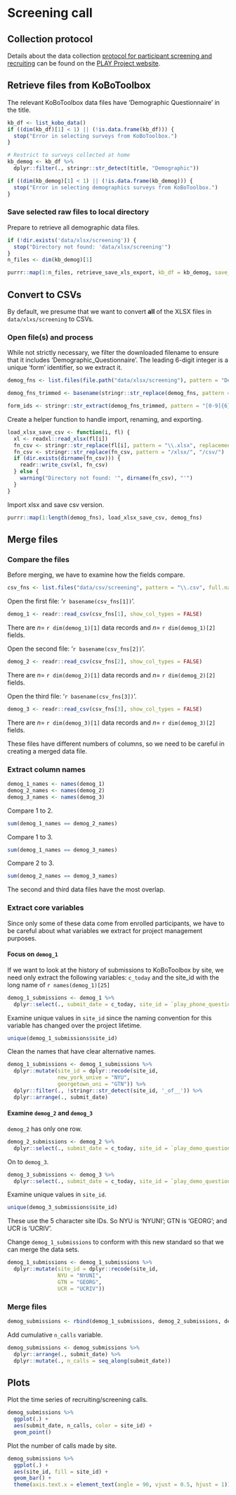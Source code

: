 # Screening call {-}

## Collection protocol {-}

Details about the data collection [protocol for participant screening and recruiting](https://www.play-project.org/collection.html#Participant_Recruitment) can be found on the [PLAY Project website](https://play-project.org).

## Retrieve files from KoBoToolbox {-}

The relevant KoBoToolbox data files have 'Demographic Questionnaire' in the title.

```r
kb_df <- list_kobo_data()
if ((dim(kb_df)[1] < 1) || (!is.data.frame(kb_df))) {
  stop("Error in selecting surveys from KoBoToolbox.")
}

# Restrict to surveys collected at home
kb_demog <- kb_df %>%
  dplyr::filter(., stringr::str_detect(title, "Demographic"))

if ((dim(kb_demog)[1] < 1) || (!is.data.frame(kb_demog))) {
  stop("Error in selecting demographics surveys from KoBoToolbox.")
}
```

### Save selected raw files to local directory {-}

Prepare to retrieve all demographic data files.

```r
if (!dir.exists('data/xlsx/screening')) {
  stop("Directory not found: 'data/xlsx/screening'")
}
n_files <- dim(kb_demog)[1]
```

```r
purrr::map(1:n_files, retrieve_save_xls_export, kb_df = kb_demog, save_dir = "data/xlsx/screening")
```

## Convert to CSVs {-}

By default, we presume that we want to convert **all** of the XLSX files in `data/xlxs/screening` to CSVs.

### Open file(s) and process {-}

While not strictly necessary, we filter the downloaded filename to ensure that it includes 'Demographic_Questionnaire'.
The leading 6-digit integer is a unique 'form' identifier, so we extract it.

```r
demog_fns <- list.files(file.path("data/xlsx/screening"), pattern = "Demographic_Questionnaire", full.names = TRUE)

demog_fns_trimmed <- basename(stringr::str_replace(demog_fns, pattern = "\\.xlsx", replacement = "\\.csv"))

form_ids <- stringr::str_extract(demog_fns_trimmed, pattern = "[0-9]{6}")
```

Create a helper function to handle import, renaming, and exporting.

```r
load_xlsx_save_csv <- function(i, fl) {
  xl <- readxl::read_xlsx(fl[i])
  fn_csv <- stringr::str_replace(fl[i], pattern = "\\.xlsx", replacement = "\\.csv")
  fn_csv <- stringr::str_replace(fn_csv, pattern = "/xlsx/", "/csv/")
  if (dir.exists(dirname(fn_csv))) {
    readr::write_csv(xl, fn_csv)    
  } else {
    warning("Directory not found: '", dirname(fn_csv), "'")
  }
}
```

Import xlsx and save csv version.

```r
purrr::map(1:length(demog_fns), load_xlsx_save_csv, demog_fns)
```

## Merge files {-}

### Compare the files {-}

Before merging, we have to examine how the fields compare.

```r
csv_fns <- list.files("data/csv/screening", pattern = "\\.csv", full.names = TRUE)
```

Open the first file: '`r basename(csv_fns[1])`'.

```r
demog_1 <- readr::read_csv(csv_fns[1], show_col_types = FALSE)
```

There are $n=$ `r dim(demog_1)[1]` data records and $n=$ `r dim(demog_1)[2]` fields.

Open the second file: '`r basename(csv_fns[2])`'.

```r
demog_2 <- readr::read_csv(csv_fns[2], show_col_types = FALSE)
```

There are $n=$ `r dim(demog_2)[1]` data records and $n=$ `r dim(demog_2)[2]` fields.

Open the third file: '`r basename(csv_fns[3])`'.

```r
demog_3 <- readr::read_csv(csv_fns[3], show_col_types = FALSE)
```

There are $n=$ `r dim(demog_3)[1]` data records and $n=$ `r dim(demog_3)[2]` fields.

::: {.rmdnote}
These files have different numbers of columns, so we need to be careful in creating a merged data file.
:::

### Extract column names {-}

```r
demog_1_names <- names(demog_1)
demog_2_names <- names(demog_2)
demog_3_names <- names(demog_3)
```

Compare 1 to 2.

```r
sum(demog_1_names == demog_2_names)
```

Compare 1 to 3.

```r
sum(demog_1_names == demog_3_names)
```

Compare 2 to 3.

```r
sum(demog_2_names == demog_3_names)
```

The second and third data files have the most overlap.

### Extract core variables {-}

Since only some of these data come from enrolled participants, we have to be careful about what variables we extract for project management purposes.

#### Focus on `demog_1` {-}

If we want to look at the history of submissions to KoBoToolbox by site, we need only extract the following variables: `c_today` and the site_id with the long name of `r names(demog_1)[25]` 

```r
demog_1_submissions <- demog_1 %>%
  dplyr::select(., submit_date = c_today, site_id = `play_phone_questionnaire/group_siteinfo/site_id`)
```

Examine unique values in `site_id` since the naming convention for this variable has changed over the project lifetime.

```r
unique(demog_1_submissions$site_id)
```

Clean the names that have clear alternative names.

```r
demog_1_submissions <- demog_1_submissions %>%
  dplyr::mutate(site_id = dplyr::recode(site_id,
                new_york_unive = "NYU",
                georgetown_uni = "GTN")) %>%
  dplyr::filter(., !stringr::str_detect(site_id, '_of__')) %>%
  dplyr::arrange(., submit_date)
```

#### Examine `demog_2` and `demog_3` {-}

`demog_2` has only one row.

```r
demog_2_submissions <- demog_2 %>%
  dplyr::select(., submit_date = c_today, site_id = `play_demo_questionnaire/group_siteinfo/site_id`)
```  

On to `demog_3`.

```r
demog_3_submissions <- demog_3 %>%
  dplyr::select(., submit_date = c_today, site_id = `play_demo_questionnaire/group_siteinfo/site_id`)
```  
 
Examine unique values in `site_id`.

```r
unique(demog_3_submissions$site_id)
```

These use the 5 character site IDs. So NYU is 'NYUNI'; GTN is 'GEORG'; and UCR is 'UCRIV'.

Change `demog_1_submissions` to conform with this new standard so that we can merge the data sets.

```r
demog_1_submissions <- demog_1_submissions %>%
  dplyr::mutate(site_id = dplyr::recode(site_id,
                NYU = "NYUNI",
                GTN = "GEORG",
                UCR = "UCRIV"))
```

### Merge files {-}

```r
demog_submissions <- rbind(demog_1_submissions, demog_2_submissions, demog_3_submissions)
```

Add cumulative `n_calls` variable.

```r
demog_submissions <- demog_submissions %>%
  dplyr::arrange(., submit_date) %>%
  dplyr::mutate(., n_calls = seq_along(submit_date))
```

## Plots {-}

Plot the time series of recruiting/screening calls.

```r
demog_submissions %>%
  ggplot(.) +
  aes(submit_date, n_calls, color = site_id) +
  geom_point()
```

Plot the number of calls made by site.

```r
demog_submissions %>%
  ggplot(.) +
  aes(site_id, fill = site_id) +
  geom_bar() +
  theme(axis.text.x = element_text(angle = 90, vjust = 0.5, hjust = 1)) # Rotate text
```

